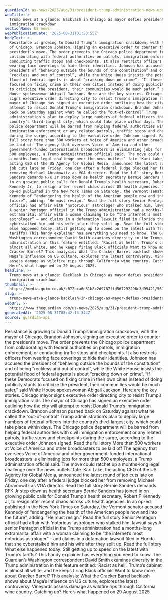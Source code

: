 ```yaml
---
guardianId: us-news/2025/aug/31/president-trump-administration-news-updates-today
webTitle: >-
  Trump news at a glance: Backlash in Chicago as mayor defies president’s
  immigration crackdown
sectionName: US news
webPublicationDate: '2025-08-31T01:23:55Z'
bodyText: >-
  Resistance is growing to Donald Trump’s immigration crackdown, with the mayor
  of Chicago, Brandon Johnson, signing an executive order to counter the
  president’s move. The order prevents the Chicago police department from
  collaborating with federal authorities on patrols, immigration enforcement, or
  conducting traffic stops and checkpoints. It also restricts officers from
  wearing face coverings to hide their identities. Johnson has accused the
  president of “behaving outside the bounds of the constitution” and of being
  “reckless and out of control”, while the White House insists the potential
  flood of federal agents is about “cracking down on crime”. “If these Democrats
  focused on fixing crime in their own cities instead of doing publicity stunts
  to criticize the president, their communities would be much safer,” said White
  House spokeswoman Abigail Jackson. Here are the key stories. Chicago mayor
  signs executive order directing city to resist Trump’s immigration raids The
  mayor of Chicago has signed an executive order outlining how the city will
  attempt to resist Donald Trump’s immigration crackdown. Brandon Johnson pushed
  back on Saturday against what he called the “out-of-control” Trump
  administration’s plan to deploy large numbers of federal officers into the
  country’s third-largest city, which could take place within days. The Chicago
  police department will be barred from helping federal authorities with civil
  immigration enforcement or any related patrols, traffic stops and checkpoints
  during the surge, according to the executive order Johnson signed. Read the
  full story More than 500 workers at Voice of America and other broadcasters to
  be laid off The agency that oversees Voice of America and other
  government-funded international broadcasters is eliminating jobs for more than
  500 employees, a Trump administration official said. The move could ratchet up
  a months-long legal challenge over the news outlets’ fate. Kari Lake, the
  acting CEO of the US Agency for Global Media, announced the latest round of
  job cuts late on Friday, one day after a federal judge blocked her from
  removing Michael Abramowitz as VOA director. Read the full story Bernie
  Sanders demands RFK Jr step down as health secretary Bernie Sanders has joined
  in on growing public calls for Donald Trump’s health secretary, Robert F
  Kennedy Jr, to resign after recent chaos across US health agencies. In an
  op-ed published in the New York Times on Saturday, the Vermont senator accused
  Kennedy of “endangering the health of the American people now and into the
  future”, adding: “He must resign.” Read the full story Senior Pentagon
  official had affair with ‘notorious’ astrologer who stalked him, lawsuit says
  A senior Pentagon official in the Trump administration had a months-long
  extramarital affair with a woman claiming to be “the internet’s most notorious
  astrologer” – and claims in a defamation lawsuit filed in Florida that she
  cyberstalked him and his wife after they split up. Read the full story What
  else happened today: Still getting up to speed on the latest with Trump’s
  tariffs? This handy explainer has everything you need to know. The Guardian’s
  Washington correspondent David Smith examines diversity in the Trump
  administration in this feature entitled: ‘Racist as hell’: Trump’s cabinet is
  almost all white, and he keeps firing Black officials Want to know more about
  Cracker Barrel? This analysis: What the Cracker Barrel backlash shows about
  Maga’s influence on US culture, explores the latest controversy. Vineyards
  assess damage as wildfire rips through California wine country. Catching up?
  Here’s what happened on 29 August 2025.
headline: >-
  Trump news at a glance: Backlash in Chicago as mayor defies president’s
  immigration crackdown
thumbnail: >-
  https://media.guim.co.uk/c072bca6e31b8c2d9787ffd567292296c3d99421/561_0_5606_4487/500.jpg
slug: >-
  trump-news-at-a-glance-backlash-in-chicago-as-mayor-defies-presidents-immigration-crackdown
webUrl: >-
  https://www.theguardian.com/us-news/2025/aug/31/president-trump-administration-news-updates-today
generatedAt: '2025-08-31T08:42:13.344Z'
source: guardian-api
---
```

Resistance is growing to Donald Trump’s immigration crackdown, with the mayor of Chicago, Brandon Johnson, signing an executive order to counter the president’s move. The order prevents the Chicago police department from collaborating with federal authorities on patrols, immigration enforcement, or conducting traffic stops and checkpoints. It also restricts officers from wearing face coverings to hide their identities. Johnson has accused the president of “behaving outside the bounds of the constitution” and of being “reckless and out of control”, while the White House insists the potential flood of federal agents is about “cracking down on crime”. “If these Democrats focused on fixing crime in their own cities instead of doing publicity stunts to criticize the president, their communities would be much safer,” said White House spokeswoman Abigail Jackson. Here are the key stories. Chicago mayor signs executive order directing city to resist Trump’s immigration raids The mayor of Chicago has signed an executive order outlining how the city will attempt to resist Donald Trump’s immigration crackdown. Brandon Johnson pushed back on Saturday against what he called the “out-of-control” Trump administration’s plan to deploy large numbers of federal officers into the country’s third-largest city, which could take place within days. The Chicago police department will be barred from helping federal authorities with civil immigration enforcement or any related patrols, traffic stops and checkpoints during the surge, according to the executive order Johnson signed. Read the full story More than 500 workers at Voice of America and other broadcasters to be laid off The agency that oversees Voice of America and other government-funded international broadcasters is eliminating jobs for more than 500 employees, a Trump administration official said. The move could ratchet up a months-long legal challenge over the news outlets’ fate. Kari Lake, the acting CEO of the US Agency for Global Media, announced the latest round of job cuts late on Friday, one day after a federal judge blocked her from removing Michael Abramowitz as VOA director. Read the full story Bernie Sanders demands RFK Jr step down as health secretary Bernie Sanders has joined in on growing public calls for Donald Trump’s health secretary, Robert F Kennedy Jr, to resign after recent chaos across US health agencies. In an op-ed published in the New York Times on Saturday, the Vermont senator accused Kennedy of “endangering the health of the American people now and into the future”, adding: “He must resign.” Read the full story Senior Pentagon official had affair with ‘notorious’ astrologer who stalked him, lawsuit says A senior Pentagon official in the Trump administration had a months-long extramarital affair with a woman claiming to be “the internet’s most notorious astrologer” – and claims in a defamation lawsuit filed in Florida that she cyberstalked him and his wife after they split up. Read the full story What else happened today: Still getting up to speed on the latest with Trump’s tariffs? This handy explainer has everything you need to know. The Guardian’s Washington correspondent David Smith examines diversity in the Trump administration in this feature entitled: ‘Racist as hell’: Trump’s cabinet is almost all white, and he keeps firing Black officials Want to know more about Cracker Barrel? This analysis: What the Cracker Barrel backlash shows about Maga’s influence on US culture, explores the latest controversy. Vineyards assess damage as wildfire rips through California wine country. Catching up? Here’s what happened on 29 August 2025.
